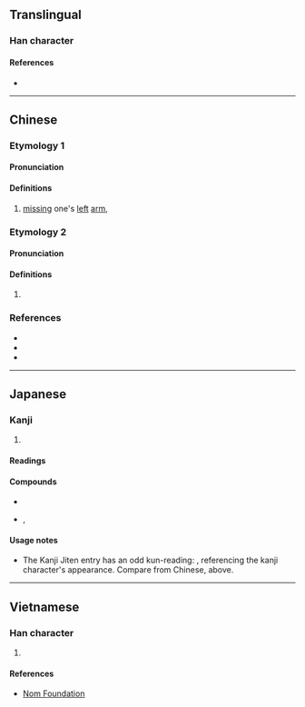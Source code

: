 {{character info/new}}
==Translingual==

===Han character===
{{Han char|rn=39|rad=子|as=00|sn=3|var=2|four=|canj=NNM,XNNM}}

====References====
* {{Han ref|kx=0277.080|dkj=06932|dj=0544.020|hdz=21008.011|uh=5B52|ud=23378}}

----

==Chinese==

===Etymology 1===
{{zh-forms}}

====Pronunciation====
{{zh-pron
|m=jué
|c=kyut3
|mc=y
|oc=y
|cat=a
}}

====Definitions====
{{zh-hanzi}}

# {{zh-obsolete}} [[missing]] one's [[left]] [[arm]], {{zh-alt-form|孓|tr=-}}

===Etymology 2===
{{zh-forms}}

====Pronunciation====
{{zh-pron
|m=gǒng
|c=gung2
|mc=
|oc=
|cat=
}}

====Definitions====
{{zh-hanzi}}

# {{zh-only|孑孒}}

===References===
* {{R:twedu|C02431}}
* {{R:yue:jyut.net|廣州音字彙 (1962)}}
* {{R:yue:Jyutping Database}}

----

==Japanese==

===Kanji===
{{ja-kanji|grade=|rs=子00}}

# {{defn|lang=ja|sort=子00}}

====Readings====
{{ja-readings
|goon=かち
|kanon=けつ
|kanyoon=きょう<きよう
|on=く, くつ
|kun=ぼうふら-, みじか-い
}}

====Compounds====
* {{ja-r|孑孒|ぼうふら|[[mosquito]] [[larva]]}}
* {{ja-r|孑孑|ぼうふら}}, {{ja-r|孑%孑|けつ%けつ}}

====Usage notes====
* The Kanji Jiten entry has an odd kun-reading: {{ja-r|ひだりのうでがない|ひだり の うで が ない|missing one's left arm}}, referencing the kanji character's appearance. Compare from Chinese, above.

----

==Vietnamese==

===Han character===
{{vi-readings|rs=子00|hanviet=kiết}}

# {{defn|lang=vi|sort=子00}}

====References====
* [http://nomfoundation.org/common/nom_details.php?codepoint=5b52 Nom Foundation]